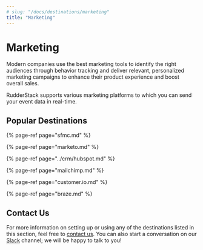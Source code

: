 ```yaml
---
# slug: "/docs/destinations/marketing"
title: "Marketing"
---
```


# Marketing

Modern companies use the best marketing tools to identify the right audiences through behavior tracking and deliver relevant, personalized marketing campaigns to enhance their product experience and boost overall sales.

RudderStack supports various marketing platforms to which you can send your event data in real-time.

## Popular Destinations

{% page-ref page="sfmc.md" %}

{% page-ref page="marketo.md" %}

{% page-ref page="../crm/hubspot.md" %}

{% page-ref page="mailchimp.md" %}

{% page-ref page="customer.io.md" %}

{% page-ref page="braze.md" %}

## Contact Us

For more information on setting up or using any of the destinations listed in this section, feel free to [contact us](mailto:%20docs@rudderstack.com). You can also start a conversation on our [Slack](https://rudderstack.com/join-rudderstack-slack-community) channel; we will be happy to talk to you!
